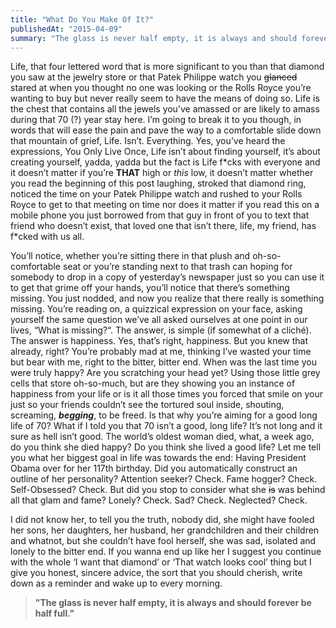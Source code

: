```yaml
---
title: "What Do You Make Of It?"
publishedAt: "2015-04-09"
summary: "The glass is never half empty, it is always and should forever be half full."
---
```


Life, that four lettered word that is more significant to you than that diamond you saw at the jewelry store or that Patek Philippe watch you <s>glanced</s> stared at when you thought no one was looking or the Rolls Royce you’re wanting to buy but never really seem to have the means of doing so. Life is the chest that contains all the jewels you’ve amassed or are likely to amass during that 70 (?) year stay here. I’m going to break it to you though, in words that will ease the pain and pave the way to a comfortable slide down that mountain of grief, Life. Isn’t. Everything. Yes, you’ve heard the expressions, You Only Live Once, Life isn’t about finding yourself, it’s about creating yourself, yadda, yadda but the fact is Life f\*cks with everyone and it doesn’t matter if you’re **THAT** high or *this* low, it doesn’t matter whether you read the beginning of this post laughing, stroked that diamond ring, noticed the time on your Patek Philippe watch and rushed to your Rolls Royce to get to that meeting on time nor does it matter if you read this on a mobile phone you just borrowed from that guy in front of you to text that friend who doesn’t exist, that loved one that isn’t there, life, my friend, has f\*cked with us all.

You’ll notice, whether you’re sitting there in that plush and oh-so-comfortable seat or you’re standing next to that trash can hoping for somebody to drop in a copy of yesterday’s newspaper just so you can use it to get that grime off your hands, you’ll notice that there’s something missing. You just nodded, and now you realize that there really is something missing. You’re reading on, a quizzical expression on your face, asking yourself the same question we’ve all asked ourselves at one point in our lives, “What  is missing?“. The answer, is simple (if somewhat of a cliché). The answer is happiness. Yes, that’s right, happiness. But you knew that already, right? You’re probably mad at me, thinking I’ve wasted your time but bear with me, right to the bitter, bitter end. When was the last time you were truly happy? Are you scratching your head yet? Using those little grey cells that store oh-so-much, but are they showing you an instance of happiness from your life or is it all those times you forced that smile on your just so your friends couldn’t see the tortured soul inside, shouting, screaming, ***begging***, to be freed. Is that why you’re aiming for a good long life of 70? What if I told you that 70 isn’t a good, long life? It’s not long and it sure as hell isn’t good. The world’s oldest woman died, what, a week ago, do you think she died happy? Do you think she lived a good life? Let me tell you what her biggest goal in life was towards the end: Having President Obama over for her 117th birthday. Did you automatically construct an outline of her personality? Attention seeker? Check. Fame hogger? Check. Self-Obsessed? Check. But did you stop to consider what she <s>is</s> was behind all that glam and fame? Lonely? Check. Sad? Check. Neglected? Check.

I did not know her, to tell you the truth, nobody did, she might have fooled her sons, her daughters, her husband, her grandchildren and their children and whatnot, but she couldn’t have fool herself, she was sad, isolated and lonely to the bitter end. If you wanna end up like her I suggest you continue with the whole ‘I want that diamond’ or ‘That watch looks cool’ thing but I give you honest, sincere advice, the sort that you should cherish, write down as a reminder and wake up to every morning.

> **"The glass is never half empty, it is always and should forever be half full."**